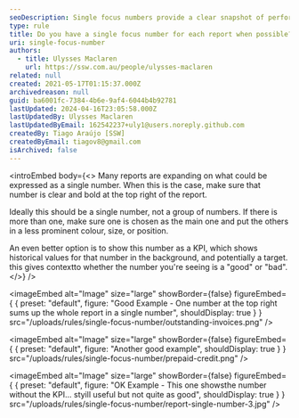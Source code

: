 ```yaml
---
seoDescription: Single focus numbers provide a clear snapshot of performance, making it easy to understand report findings and identify areas for improvement.
type: rule
title: Do you have a single focus number for each report when possible?
uri: single-focus-number
authors:
  - title: Ulysses Maclaren
    url: https://ssw.com.au/people/ulysses-maclaren
related: null
created: 2021-05-17T01:15:37.000Z
archivedreason: null
guid: ba6001fc-7384-4b6e-9af4-6044b4b92781
lastUpdated: 2024-04-16T23:05:58.000Z
lastUpdatedBy: Ulysses Maclaren
lastUpdatedByEmail: 162542237+uly1@users.noreply.github.com
createdBy: Tiago Araújo [SSW]
createdByEmail: tiagov8@gmail.com
isArchived: false
---
```


<introEmbed
  body={<>
Many reports are expanding on what could be expressed as a single number. When this is the case, make sure that number is clear and bold at the top right of the report.

Ideally this should be a single number, not a group of numbers. If there is more than one, make sure one is chosen as the main one and put the others in a less prominent colour, size, or position.

An even better option is to show this number as a KPI, which shows historical values for that number in the background, and potentially a target. this gives contextto whether the number you're seeing is a "good" or "bad".
  </>}
/>

<imageEmbed
  alt="Image"
  size="large"
  showBorder={false}
  figureEmbed={ {
    preset: "default",
    figure: "Good Example - One number at the top right sums up the whole report in a single number",
    shouldDisplay: true
  } }
  src="/uploads/rules/single-focus-number/outstanding-invoices.png"
/>


<imageEmbed
  alt="Image"
  size="large"
  showBorder={false}
  figureEmbed={ {
    preset: "default",
    figure: "Another good example",
    shouldDisplay: true
  } }
  src="/uploads/rules/single-focus-number/prepaid-credit.png"
/>


<imageEmbed
  alt="Image"
  size="large"
  showBorder={false}
  figureEmbed={ {
    preset: "default",
    figure: "OK Example - This one showsthe number without the KPI... styill useful but not quite as good",
    shouldDisplay: true
  } }
  src="/uploads/rules/single-focus-number/report-single-number-3.jpg"
/>
